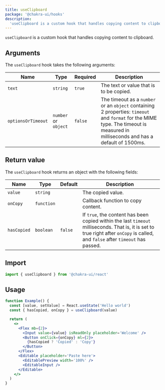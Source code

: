```yaml
---
title: useClipboard
package: '@chakra-ui/hooks'
description:
  'useClipboard is a custom hook that handles copying content to clipboard.'
---
```


`useClipboard` is a custom hook that handles copying content to clipboard.

## Arguments

The `useClipboard` hook takes the following arguments:

| Name               | Type                 | Required | Description                                                                                                                                                                      |
| ------------------ | -------------------- | -------- | -------------------------------------------------------------------------------------------------------------------------------------------------------------------------------- |
| `text`             | `string`             | `true`   | The text or value that is to be copied.                                                                                                                                          |
| `optionsOrTimeout` | `number` or `object` | `false`  | The timeout as a `number` or an `object` containing 2 properties: `timeout` and `format` for the MIME type. The timeout is measured in milliseconds and has a default of 1500ms. |

## Return value

The `useClipboard` hook returns an object with the following fields:

| Name        | Type       | Default | Description                                                                                                                                                                       |
| ----------- | ---------- | ------- | --------------------------------------------------------------------------------------------------------------------------------------------------------------------------------- |
| `value`     | `string`   |         | The copied value.                                                                                                                                                                 |
| `onCopy`    | `function` |         | Callback function to copy content.                                                                                                                                                |
| `hasCopied` | `boolean`  | `false` | If `true`, the content has been copied within the last `timeout` milliseconds. That is, it is set to true right after `onCopy` is called, and `false` after `timeout` has passed. |

## Import

```js
import { useClipboard } from '@chakra-ui/react'
```

## Usage

```jsx
function Example() {
  const [value, setValue] = React.useState('Hello world')
  const { hasCopied, onCopy } = useClipboard(value)

  return (
    <>
      <Flex mb={2}>
        <Input value={value} isReadOnly placeholder='Welcome' />
        <Button onClick={onCopy} ml={2}>
          {hasCopied ? 'Copied' : 'Copy'}
        </Button>
      </Flex>
      <Editable placeholder='Paste here'>
        <EditablePreview width='100%' />
        <EditableInput />
      </Editable>
    </>
  )
}
```
